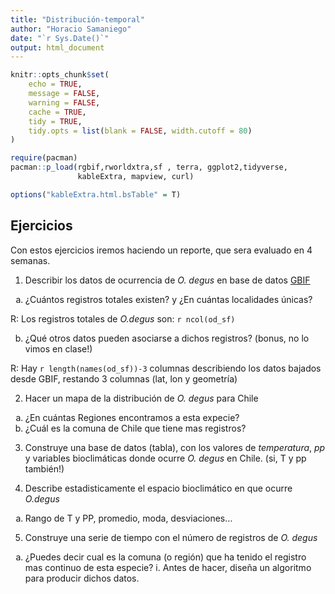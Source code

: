 ```yaml
---
title: "Distribución-temporal"
author: "Horacio Samaniego"
date: "`r Sys.Date()`"
output: html_document
---
```


```r
knitr::opts_chunk$set(
	echo = TRUE,
	message = FALSE,
	warning = FALSE,
	cache = TRUE,
	tidy = TRUE,
	tidy.opts = list(blank = FALSE, width.cutoff = 80)
)

require(pacman)
pacman::p_load(rgbif,rworldxtra,sf , terra, ggplot2,tidyverse, 
               kableExtra, mapview, curl)

options("kableExtra.html.bsTable" = T)
```





## Ejercicios

Con estos ejercicios iremos haciendo un reporte, que sera evaluado en 4
semanas.

 1.  Describir los datos de ocurrencia de *O. degus* en base de datos [GBIF](http://www.gbif.org)
   a.  ¿Cuántos registros totales existen? y ¿En cuántas localidades únicas?
   
   R: Los registros totales de _O.degus_ son: `r ncol(od_sf)`

  
   b.  ¿Qué otros datos pueden asociarse a dichos registros? (bonus, no lo vimos en clase!)
   
   R: Hay `r length(names(od_sf))-3` columnas describiendo los datos bajados desde GBIF, restando 3 columnas (lat, lon y geometría)




 2.  Hacer un mapa de la distribución de *O. degus* para Chile
  a.  ¿En cuántas Regiones encontramos a esta expecie?
  b.  ¿Cuál es la comuna de Chile que tiene mas registros?

 3.  Construye una base de datos (tabla), con los valores de *temperatura*, *pp* y variables bioclimáticas donde ocurre *O. degus* en Chile. (si, T y pp también!)

 4.  Describe estadisticamente el espacio bioclimático en que ocurre *O.degus*
   a.  Rango de T y PP, promedio, moda, desviaciones...

 5.  Construye una serie de tiempo con el número de registros de *O.
    degus*
  a.  ¿Puedes decir cual es la comuna (o región) que ha tenido el registro
    mas continuo de esta especie?
    i.  Antes de hacer, diseña un algoritmo para producir dichos datos.
